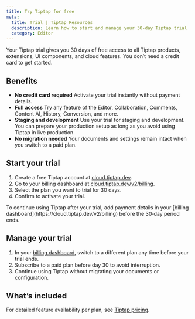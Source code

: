 ```yaml
---
title: Try Tiptap for free
meta:
  title: Trial | Tiptap Resources
  description: Learn how to start and manage your 30‑day Tiptap trial
  category: Editor
---
```


Your Tiptap trial gives you 30 days of free access to all Tiptap products, extensions, UI components, and cloud features. You don’t need a credit card to get started.

## Benefits

- **No credit card required**
Activate your trial instantly without payment details.
- **Full access**
Try any feature of the Editor, Collaboration, Comments, Content AI, History, Conversion, and more.
- **Staging and development**
Use your trial for staging and development. You can prepare your production setup as long as you avoid using Tiptap in live production.
- **No migration needed**
Your documents and settings remain intact when you switch to a paid plan.

## Start your trial

1. Create a free Tiptap account at [cloud.tiptap.dev](https://cloud.tiptap.dev).
2. Go to your billing dashboard at [cloud.tiptap.dev/v2/billing](https://cloud.tiptap.dev/v2/billing).
3. Select the plan you want to trial for 30 days.
4. Confirm to activate your trial.

<Callout title="Trial expiration" variant="warning">
    To continue using Tiptap after your trial, add payment details in your [billing dashboard](https://cloud.tiptap.dev/v2/billing) before the 30‑day period ends.
</Callout>

## Manage your trial

1. In your [billing dashboard](https://cloud.tiptap.dev/v2/billing), switch to a different plan any time before your trial ends.
2. Subscribe to a paid plan before day 30 to avoid interruption.
3. Continue using Tiptap without migrating your documents or configuration.

## What’s included
For detailed feature availability per plan, see [Tiptap pricing](/docs/resources/pricing).
